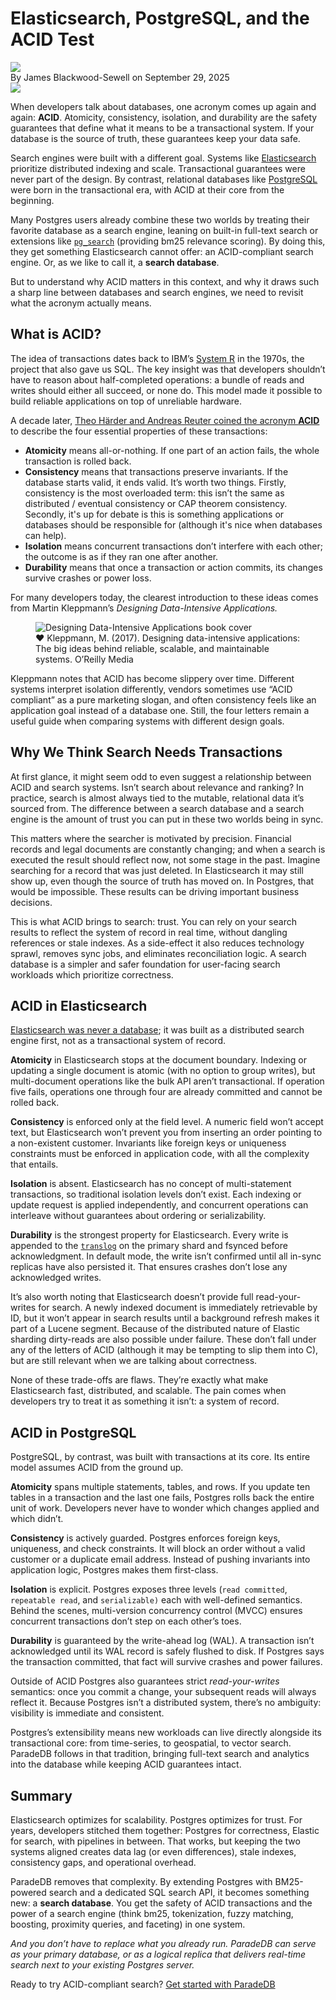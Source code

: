 
# Elasticsearch, PostgreSQL, and the ACID Test

<div className="relative bottom-10 flex h-6 space-x-3">
  <Image
    src={Headshot}
    className="h-7 w-7 rounded-full z-50 hidden sm:block"
  />
  <div className="relative top-3">
    By James Blackwood-Sewell on September 29, 2025
  </div>
</div>

<Image src={Hero} className="rounded-xl md:mt-6" />

When developers talk about databases, one acronym comes up again and again: **ACID**. Atomicity, consistency, isolation, and durability are the safety guarantees that define what it means to be a transactional system. If your database is the source of truth, these guarantees keep your data safe.

Search engines were built with a different goal. Systems like [Elasticsearch](https://www.elastic.co/elasticsearch) prioritize distributed indexing and scale. Transactional guarantees were never part of the design. By contrast, relational databases like [PostgreSQL](https://www.postgresql.org/) were born in the transactional era, with ACID at their core from the beginning.

Many Postgres users already combine these two worlds by treating their favorite database as a search engine, leaning on  built-in full-text search or extensions like [`pg_search`](https://github.com/paradedb/paradedb) (providing bm25 relevance scoring). By doing this, they get something Elasticsearch cannot offer: an ACID-compliant search engine. Or, as we like to call it, a **search database**.

But to understand why ACID matters in this context, and why it draws such a sharp line between databases and search engines, we need to revisit what the acronym actually means.

## What is ACID?

The idea of transactions dates back to IBM’s [System R](https://dl.acm.org/doi/10.1145/358769.358784) in the 1970s, the project that also gave us SQL. The key insight was that developers shouldn’t have to reason about half-completed operations: a bundle of reads and writes should either all succeed, or none do. This model made it possible to build reliable applications on top of unreliable hardware.

A decade later, [Theo Härder and Andreas Reuter coined the acronym **ACID**](https://cs-people.bu.edu/mathan/reading-groups/papers-classics/recovery.pdf) to describe the four essential properties of these transactions:

- **Atomicity** means all-or-nothing. If one part of an action fails, the whole transaction is rolled back.
- **Consistency** means that transactions preserve invariants. If the database starts valid, it ends valid. It’s worth two things. Firstly, consistency is the most overloaded term: this isn’t the same as distributed / eventual consistency or CAP theorem consistency. Secondly, it's up for debate is this is something applications or databases should be responsible for (although it's nice when databases can help).
- **Isolation** means concurrent transactions don’t interfere with each other; the outcome is as if they ran one after another.
- **Durability** means that once a transaction or action commits, its changes survive crashes or power loss.

For many developers today, the clearest introduction to these ideas comes from Martin Kleppmann’s *Designing Data-Intensive Applications.*

<figure className="flex flex-col items-center">
  <Image
    src={DDIA}
    alt="Designing Data-Intensive Applications book cover"
    className="rounded-xl"
  />
  <figcaption className="mt-2 text-sm text-gray-500">
  ❤️ Kleppmann, M. (2017). Designing data-intensive applications: The big ideas behind reliable, scalable, and maintainable systems. O’Reilly Media
  </figcaption>
</figure>


Kleppmann notes that ACID has become slippery over time. Different systems interpret isolation differently, vendors sometimes use “ACID compliant” as a pure marketing slogan, and often consistency feels like an application goal instead of a database one. Still, the four letters remain a useful guide when comparing systems with different design goals.

## Why We Think Search Needs Transactions

At first glance, it might seem odd to even suggest a relationship between ACID and search systems. Isn’t search about relevance and ranking? In practice, search is almost always tied to the mutable, relational data it’s sourced from. The difference between a search database and a search engine is the amount of trust you can put in these two worlds being in sync.

This matters where the searcher is motivated by precision. Financial records and legal documents are constantly changing; and when a search is executed the result should reflect now, not some stage in the past. Imagine searching for a record that was just deleted. In Elasticsearch it may still show up, even though the source of truth has moved on. In Postgres, that would be impossible. These results can be driving important business decisions.

This is what ACID brings to search: trust. You can rely on your search results to reflect the system of record in real time, without dangling references or stale indexes. As a side-effect it also reduces technology sprawl, removes sync jobs, and eliminates reconciliation logic. A search database is a simpler and safer foundation for user-facing search workloads which prioritize correctness.

## ACID in Elasticsearch

[Elasticsearch was never a database](https://www.paradedb.com/blog/elasticsearch-was-never-a-database); it was built as a distributed search engine first, not as a transactional system of record.

**Atomicity** in Elasticsearch stops at the document boundary. Indexing or updating a single document is atomic (with no option to group writes), but multi-document operations like the bulk API aren’t transactional. If operation five fails, operations one through four are already committed and cannot be rolled back.

**Consistency** is enforced only at the field level. A numeric field won’t accept text, but Elasticsearch won’t prevent you from inserting an order pointing to a non-existent customer. Invariants like foreign keys or uniqueness constraints must be enforced in application code, with all the complexity that entails.

**Isolation** is absent. Elasticsearch has no concept of multi-statement transactions, so traditional isolation levels don’t exist. Each indexing or update request is applied independently, and concurrent operations can interleave without guarantees about ordering or serializability.

**Durability** is the strongest property for Elasticsearch. Every write is appended to the [`translog`](https://www.elastic.co/docs/reference/elasticsearch/index-settings/translog) on the primary shard and fsynced before acknowledgment. In default mode, the write isn’t confirmed until all in-sync replicas have also persisted it. That ensures crashes don’t lose any acknowledged writes.

It’s also worth noting that Elasticsearch doesn’t provide full read-your-writes for search. A newly indexed document is immediately retrievable by ID, but it won’t appear in search results until a background refresh makes it part of a Lucene segment. Because of the distributed nature of Elastic sharding dirty-reads are also possible under failure. These don’t fall under any of the letters of ACID (although it may be tempting to slip them into C), but are still relevant when we are talking about correctness.

None of these trade-offs are flaws. They’re exactly what make Elasticsearch fast, distributed, and scalable. The pain comes when developers try to treat it as something it isn’t: a system of record.

## ACID in PostgreSQL

PostgreSQL, by contrast, was built with transactions at its core. Its entire model assumes ACID from the ground up.

**Atomicity** spans multiple statements, tables, and rows. If you update ten tables in a transaction and the last one fails, Postgres rolls back the entire unit of work. Developers never have to wonder which changes applied and which didn’t.

**Consistency** is actively guarded. Postgres enforces foreign keys, uniqueness, and check constraints. It will block an order without a valid customer or a duplicate email address. Instead of pushing invariants into application logic, Postgres makes them first-class.

**Isolation** is explicit. Postgres exposes three levels (`read committed`, `repeatable read`, and `serializable)` each with well-defined semantics. Behind the scenes, multi-version concurrency control (MVCC) ensures concurrent transactions don’t step on each other’s toes.

**Durability** is guaranteed by the write-ahead log (WAL). A transaction isn’t acknowledged until its WAL record is safely flushed to disk. If Postgres says the transaction committed, that fact will survive crashes and power failures.

Outside of ACID Postgres also guarantees strict *read-your-writes* semantics: once you commit a change, your subsequent reads will always reflect it. Because Postgres isn’t a distributed system, there’s no ambiguity: visibility is immediate and consistent.

Postgres’s extensibility means new workloads can live directly alongside its transactional core: from time-series, to geospatial, to vector search. ParadeDB follows in that tradition, bringing full-text search and analytics into the database while keeping ACID guarantees intact.

## Summary

Elasticsearch optimizes for scalability. Postgres optimizes for trust. For years, developers stitched them together: Postgres for correctness, Elastic for search, with pipelines in between. That works, but keeping the two systems aligned creates data lag (or even differences), stale indexes, consistency gaps, and operational overhead.

ParadeDB removes that complexity. By extending Postgres with BM25-powered search and a dedicated SQL search API, it becomes something new: a **search database**. You get the safety of ACID transactions and the power of a search engine (think bm25, tokenization, fuzzy matching, boosting, proximity queries, and faceting) in one system.

*And you don’t have to replace what you already run. ParadeDB can serve as your primary database, or as a logical replica that delivers real-time search next to your existing Postgres server.*

Ready to try ACID-compliant search? [Get started with ParadeDB](https://paradedb.com/)
